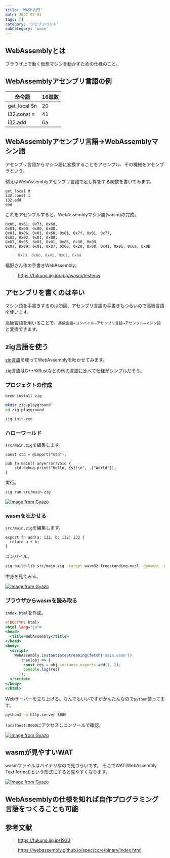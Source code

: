 ```yaml
---
title: 'WASM入門'
date: 2022-07-31
tags: []
category: 'ウェブフロント'
subCategory: 'wasm'
---
```


## WebAssemblyとは

ブラウザ上で動く仮想マシンを動かすための仕様のこと。

## WebAssemblyアセンブリ言語の例

| 命令語          | 16進数 |
| ------------ | ---- |
| get_local $n | 20   |
| i32.const n  | 41   |
| i32.add      | 6a   |

## WebAssemblyアセンブリ言語→WebAssemblyマシン語

アセンブリ言語からマシン語に変換することをアセンブル、その機械をアセンブラという。

例えばWebAssemblyアセンブリ言語で足し算をする関数を書いてみます。

```
get_local 0
i32.const 1
i32.add
end
```

これをアセンブルすると、WebAssemblyマシン語(wasm)の完成。

```text
0x00, 0x61, 0x73, 0x6d,
0x01, 0x00, 0x00, 0x00,
0x01, 0x06, 0x01, 0x60, 0x01, 0x7f, 0x01, 0x7f,
0x03, 0x02, 0x01, 0x00,
0x07, 0x05, 0x01, 0x01, 0x66, 0x00, 0x00,
0x0a, 0x09, 0x01, 0x07, 0x00, 0x20, 0x00, 0x41, 0x01, 0x6a, 0x0b
```

> `0x20, 0x00, 0x41, 0x01, 0x6a`

福野さん作の手書きWebAssembly。

> https://fukuno.jig.jp/app/wasm/testenv/

## アセンブリを書くのは辛い

マシン語を手書きするのは勿論、アセンブリ言語の手書きもつらいので高級言語を使います。

高級言語を用いることで、`高級言語→コンパイル→アセンブリ言語→アセンブル→マシン語`と変換できます。

## zig言語を使う

[zig言語](https://ziglang.org/)を使ってWebAssemblyを吐かせてみます。

zig言語はC++やRustなどの他の言語に比べて仕様がシンプルだそう。

### プロジェクトの作成

```bash
brew install zig

mkdir zig-playground
cd zig-playground

zig init-exe
```

### ハローワールド

`src/main.zig`を編集します。

```zig:title=main.zig
const std = @import("std");

pub fn main() anyerror!void {
    std.debug.print("Hello, {s}!\n", .{"World"});
}
```

実行。

```bash
zig run src/main.zig
```

[![Image from Gyazo](https://i.gyazo.com/5d627942f62d7e0c3e9115c237a737cb.png)](https://gyazo.com/5d627942f62d7e0c3e9115c237a737cb)

### wasmを吐かせる

`src/main.zig`を編集します。

```zig:title=main.zig
export fn add(a: i32, b: i32) i32 {
  return a + b;
}
```

コンパイル。

```bash
zig build-lib src/main.zig -target wasm32-freestanding-musl -dynamic -O ReleaseSmall
```

中身を見てみる。

[![Image from Gyazo](https://i.gyazo.com/71f4e6d38c5890e75c9ddc2118bb2386.png)](https://gyazo.com/71f4e6d38c5890e75c9ddc2118bb2386)

### ブラウザからwasmを読み取る

`index.html`を作成。

```html:title=index.html
<!DOCTYPE html>
<html lang="ja">
<head>
  <title>WebAssembly</title>
</head>
<body>
  <script>
    WebAssembly.instantiateStreaming(fetch('main.wasm'))
      .then(obj => {
        const res = obj.instance.exports.add(1, 2);
        console.log(res)
      });
  </script>
</body>
</html>
```

Webサーバーを立ち上げる。なんでもいいですがかんたんなので`python`使ってます。

```bash
python3 -m http.server 8000
```

`localhost:8000`にアクセスしコンソールで確認。

[![Image from Gyazo](https://i.gyazo.com/f5bf05883314fab1734b8f666c883729.png)](https://gyazo.com/f5bf05883314fab1734b8f666c883729)

## wasmが見やすいWAT
wasmファイルはバイナリなので見づらいです。
そこでWAT(WebAssembly Text format)という形式にすると見やすくなります。

[![Image from Gyazo](https://i.gyazo.com/580276112653cfbc36cc7da8d22bb973.png)](https://gyazo.com/580276112653cfbc36cc7da8d22bb973)

## WebAssemblyの仕様を知れば自作プログラミング言語をつくることも可能

## 参考文献

> https://fukuno.jig.jp/1933

> https://webassembly.github.io/spec/core/binary/index.html

